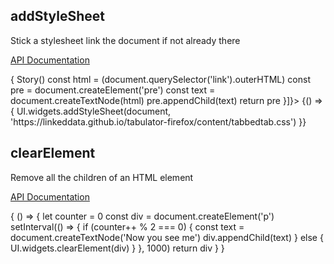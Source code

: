 

<Meta title="DOM manipulation" />

## addStyleSheet

Stick a stylesheet link the document if not already there

[API Documentation](https://solid.github.io/solid-ui/Documentation/api/modules/_widgets_buttons_.html#addstylesheet)

<Canvas withSource="open">
  <Story name="addStyleSheet" withSource="open" decorators={[ (Story) => {
    Story()
    const html = (document.querySelector('link').outerHTML)
    const pre = document.createElement('pre')
    const text =  document.createTextNode(html)
    pre.appendChild(text)
    return pre
  }]}>
    {() => {
        UI.widgets.addStyleSheet(document, 'https://linkeddata.github.io/tabulator-firefox/content/tabbedtab.css')
    }}
  </Story>
</Canvas>

## clearElement

Remove all the children of an HTML element

[API Documentation](https://solid.github.io/solid-ui/Documentation/api/modules/_widgets_buttons_.html#clearelement)

<Canvas withSource="open">
  <Story name="clearElement">
    { () => {
      let counter = 0
      const div = document.createElement('p')
      setInterval(() => {
        if (counter++ % 2 === 0) {
          const text = document.createTextNode('Now you see me')
          div.appendChild(text)
        } else {
          UI.widgets.clearElement(div)
        }
      }, 1000)
      return div
    }
    }
  </Story>
</Canvas>


